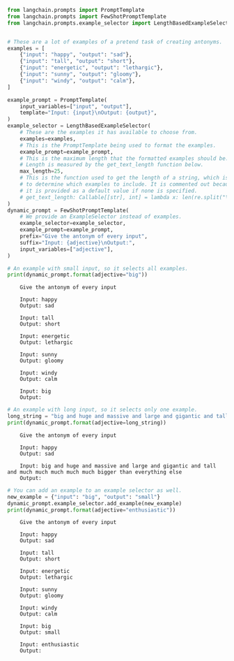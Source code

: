```python
from langchain.prompts import PromptTemplate
from langchain.prompts import FewShotPromptTemplate
from langchain.prompts.example_selector import LengthBasedExampleSelector


# These are a lot of examples of a pretend task of creating antonyms.
examples = [
    {"input": "happy", "output": "sad"},
    {"input": "tall", "output": "short"},
    {"input": "energetic", "output": "lethargic"},
    {"input": "sunny", "output": "gloomy"},
    {"input": "windy", "output": "calm"},
]

example_prompt = PromptTemplate(
    input_variables=["input", "output"],
    template="Input: {input}\nOutput: {output}",
)
example_selector = LengthBasedExampleSelector(
    # These are the examples it has available to choose from.
    examples=examples, 
    # This is the PromptTemplate being used to format the examples.
    example_prompt=example_prompt, 
    # This is the maximum length that the formatted examples should be.
    # Length is measured by the get_text_length function below.
    max_length=25,
    # This is the function used to get the length of a string, which is used
    # to determine which examples to include. It is commented out because
    # it is provided as a default value if none is specified.
    # get_text_length: Callable[[str], int] = lambda x: len(re.split("\n| ", x))
)
dynamic_prompt = FewShotPromptTemplate(
    # We provide an ExampleSelector instead of examples.
    example_selector=example_selector,
    example_prompt=example_prompt,
    prefix="Give the antonym of every input",
    suffix="Input: {adjective}\nOutput:", 
    input_variables=["adjective"],
)
```


```python
# An example with small input, so it selects all examples.
print(dynamic_prompt.format(adjective="big"))
```

<CodeOutputBlock lang="python">

```
    Give the antonym of every input
    
    Input: happy
    Output: sad
    
    Input: tall
    Output: short
    
    Input: energetic
    Output: lethargic
    
    Input: sunny
    Output: gloomy
    
    Input: windy
    Output: calm
    
    Input: big
    Output:
```

</CodeOutputBlock>


```python
# An example with long input, so it selects only one example.
long_string = "big and huge and massive and large and gigantic and tall and much much much much much bigger than everything else"
print(dynamic_prompt.format(adjective=long_string))
```

<CodeOutputBlock lang="python">

```
    Give the antonym of every input
    
    Input: happy
    Output: sad
    
    Input: big and huge and massive and large and gigantic and tall and much much much much much bigger than everything else
    Output:
```

</CodeOutputBlock>


```python
# You can add an example to an example selector as well.
new_example = {"input": "big", "output": "small"}
dynamic_prompt.example_selector.add_example(new_example)
print(dynamic_prompt.format(adjective="enthusiastic"))
```

<CodeOutputBlock lang="python">

```
    Give the antonym of every input
    
    Input: happy
    Output: sad
    
    Input: tall
    Output: short
    
    Input: energetic
    Output: lethargic
    
    Input: sunny
    Output: gloomy
    
    Input: windy
    Output: calm
    
    Input: big
    Output: small
    
    Input: enthusiastic
    Output:
```

</CodeOutputBlock>
